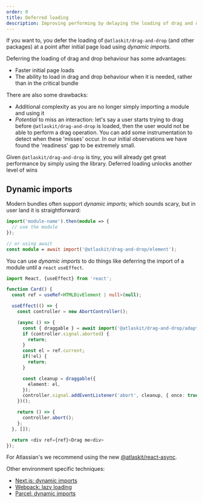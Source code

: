 ```yaml
---
order: 0
title: Deferred loading
description: Improving performing by delaying the loading of drag and drop
---
```


If you want to, you defer the loading of `@atlaskit/drag-and-drop` (and other packages) at a point after initial page load using _dynamic imports_.

Deferring the loading of drag and drop behaviour has some advantages:

- Faster initial page loads
- The ability to load in drag and drop behaviour when it is needed, rather than in the critical bundle

There are also some drawbacks:

- Additional complexity as you are no longer simply importing a module and using it
- _Potential_ to miss an interaction: let's say a user starts trying to drag before `@atlaskit/drag-and-drop` is loaded, then the user would not be able to perform a drag operation. You can add some instrumentation to detect when these 'misses' occur. In our initial observations we have found the 'readiness' gap to be extremely small.

Given `@atlaskit/drag-and-drop` is tiny, you will already get great performance by simply using the library. Deferred loading unlocks another level of wins

## Dynamic imports

Modern bundles often support _dynamic imports_; which sounds scary, but in user land it is straightforward:

```ts
import('module-name').then(module => {
  // use the module
});

// or using await
const module = await import('@atlaskit/drag-and-drop/element');
```

You can use _dynamic imports_ to do things like deferring the import of a module until a `react` `useEffect`.

```ts
import React, {useEffect} from 'react';

function Card() {
  const ref = useRef<HTMLDivElement | null>(null);

  useEffect(() => {
    const controller = new AbortController();

    (async () => {
      const { draggable } = await import('@atlaskit/drag-and-drop/adapter/element');
      if (controller.signal.aborted) {
        return;
      }
      const el = ref.current;
      if(!el) {
        return;
      }

      const cleanup = draggable({
        element: el,
      });
      controller.signal.addEventListener('abort', cleanup, { once: true });
    })();

    return () => {
      controller.abort();
    };
  }, []);

  return <div ref={ref}>Drag me<div>
});
```

For Atlassian's we recommend using the new [@atlaskit/react-async](http://go/react-async).

Other environment specific techniques:

- [Next.js: dynamic imports](https://nextjs.org/docs/advanced-features/dynamic-import)
- [Webpack: lazy loading](https://webpack.js.org/guides/lazy-loading/)
- [Parcel: dynamic imports](https://parceljs.org/features/code-splitting/)
